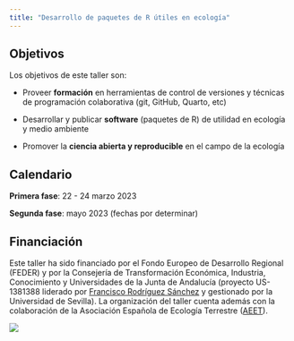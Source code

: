 ```yaml
---
title: "Desarrollo de paquetes de R útiles en ecología"
---
```


## Objetivos

Los objetivos de este taller son:

- Proveer **formación** en herramientas de control de versiones y técnicas de programación colaborativa (git, GitHub, Quarto, etc)

- Desarrollar y publicar **software** (paquetes de R) de utilidad en ecología y medio ambiente

- Promover la **ciencia abierta y reproducible** en el campo de la ecología


## Calendario

**Primera fase**: 22 - 24 marzo 2023

**Segunda fase**: mayo 2023 (fechas por determinar)


## Financiación

Este taller ha sido financiado por el Fondo Europeo de Desarrollo Regional (FEDER) y por la Consejería de Transformación Económica, Industria, Conocimiento y Universidades de la Junta de Andalucía (proyecto US-1381388 liderado por [Francisco Rodríguez Sánchez](https://frodriguezsanchez.net) y gestionado por la Universidad de Sevilla). La organización del taller cuenta además con la colaboración de la Asociación Española de Ecología Terrestre ([AEET](https://www.aeet.org)). 

![](images/logos.png)
